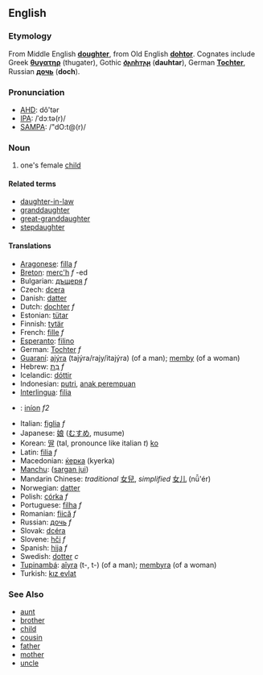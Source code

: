 ==English==
===Etymology===
From Middle English '''[[doughter]]''', from Old English '''[[dohtor]]'''. Cognates include Greek '''[[θυγατηρ]]''' (thugater), Gothic '''[[𐌳𐌰𐌿𐌷𐍄𐌰𐍂]]''' ('''dauhtar'''), German '''[[Tochter]]''', Russian '''[[дочь]]''' ('''doch''').

===Pronunciation===
*[[w:AHD|AHD]]: dô'tər
*[[w:IPA|IPA]]: /ˈdɔːtə(r)/
*[[w:SAMPA|SAMPA]]: /"dO:t@(r)/

===Noun===
#one's female [[child]]

====Related terms====
*[[daughter-in-law]]
*[[granddaughter]]
*[[great-granddaughter]]
*[[stepdaughter]]

====Translations====
*[[Aragonese]]: [[filla]] ''f''
*[[Breton]]: [[merc'h]] ''f'' -ed
*Bulgarian: [[дъщеря]] ''f''
*Czech: [[dcera]]
*Danish: [[datter]]
*Dutch: [[dochter]] ''f''
*Estonian: [[tütar]]
*Finnish: [[tytär]]
*French: [[fille]] ''f''
*[[Esperanto]]: [[filino]]
*German: [[Tochter]] ''f''
*[[Guaraní]]: [[ajýra]] (tajýra/rajy/itajýra) (of a man); [[memby]] (of a woman)
*Hebrew: [[בת|בַּת]] ''f''
*Icelandic: [[dóttir]]
*Indonesian: [[putri]], [[anak perempuan]]
*[[Interlingua]]: [[filia]]
*{{ga}}: [[iníon]] ''f2''
*Italian: [[figlia]] ''f''
*Japanese: [[娘]] ([[むすめ]], musume)
*Korean: [[딸]] (tal, pronounce like italian ''t'') [[:ko:딸|ko]]
*Latin: [[filia]] ''f''
*Macedonian: [[ќерка]] (kyerka)
*[[Manchu]]: ([[sargan jui]])
*Mandarin Chinese: ''traditional'' [[女兒]], ''simplified'' [[女儿]] (nǚ'ér)
*Norwegian: [[datter]]
*Polish: [[córka]] ''f''
*Portuguese: [[filha]] ''f''
*Romanian: [[fiică]] ''f''
*Russian: [[дочь]] ''f''
*Slovak: [[dcéra]]
*Slovene: [[hči]] ''f''
*Spanish: [[hija]] ''f''
*Swedish: [[dotter]] ''c''
*[[Tupinambá]]: [[aîyra]] (t-, t-) (of a man); [[membyra]] (of a woman)
*Turkish: [[kız evlat]]

===See Also===
*[[aunt]]
*[[brother]]
*[[child]]
*[[cousin]]
*[[father]]
*[[mother]]
*[[uncle]]